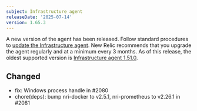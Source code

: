 ```yaml
---
subject: Infrastructure agent
releaseDate: '2025-07-14'
version: 1.65.3
---
```

A new version of the agent has been released. Follow standard procedures to [update the Infrastructure agent](https://docs.newrelic.com/docs/infrastructure/install-configure-manage-infrastructure/update-or-uninstall/update-infrastructure-agent).
New Relic recommends that you upgrade the agent regularly and at a minimum every 3 months. As of this release, the oldest supported version is [Infrastructure agent 1.51.0](https://docs.newrelic.com/docs/release-notes/infrastructure-release-notes/infrastructure-agent-release-notes/new-relic-infrastructure-agent-1510/).

## Changed
* fix: Windows process handle in #2080
* chore(deps): bump nri-docker to v2.5.1, nri-prometheus to v2.26.1 in #2081
